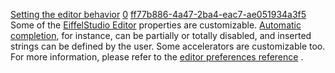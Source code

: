 [[Property:title|Setting the editor behavior]]
[[Property:weight|0]]
[[Property:uuid|ff77b886-4a47-2ba4-eac7-ae051934a3f5]]
Some of the [[EiffelStudio Editor]] properties are customizable. [[Automatic completion]], for instance, can be partially or totally disabled, and inserted strings can be defined by the user. Some accelerators are customizable too. For more information, please refer to the [[Editor Preferences|editor preferences reference]] . 
{{seealso|<br/>
[[Changing texts display|Text colors and font customization.]]  }}




